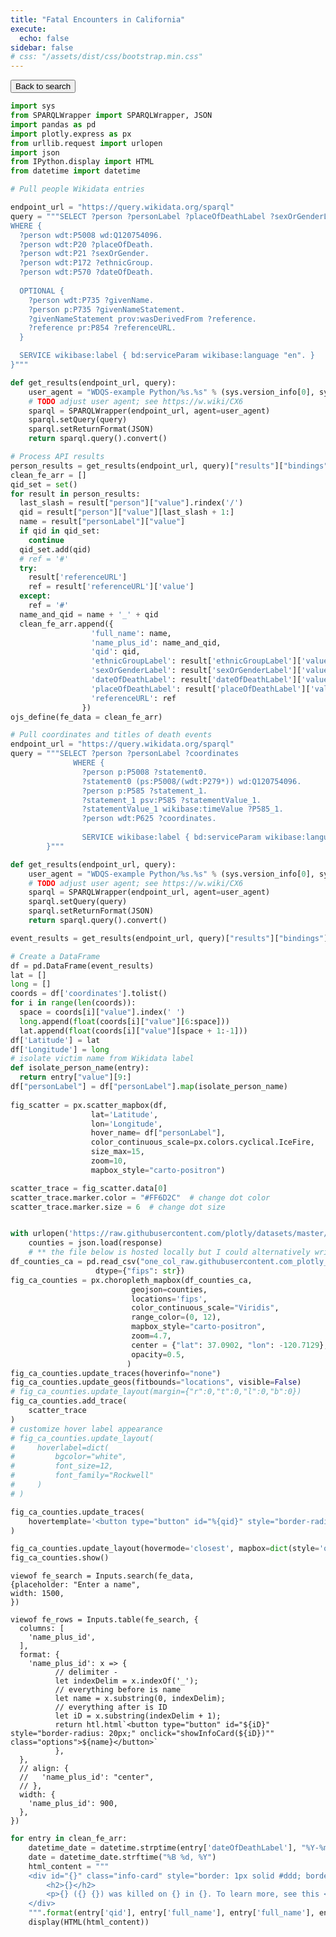```yaml
---
title: "Fatal Encounters in California"
execute:
  echo: false
sidebar: false
# css: "/assets/dist/css/bootstrap.min.css"
---
```


```{=html}
<button id="goback-btn" onclick="goBack()">Back to search</button>
```

```python
import sys
from SPARQLWrapper import SPARQLWrapper, JSON 
import pandas as pd
import plotly.express as px
from urllib.request import urlopen
import json
from IPython.display import HTML
from datetime import datetime
```
```python
# Pull people Wikidata entries 

endpoint_url = "https://query.wikidata.org/sparql"
query = """SELECT ?person ?personLabel ?placeOfDeathLabel ?sexOrGenderLabel ?ethnicGroupLabel ?dateOfDeathLabel ?referenceURL
WHERE {
  ?person wdt:P5008 wd:Q120754096.
  ?person wdt:P20 ?placeOfDeath.
  ?person wdt:P21 ?sexOrGender.
  ?person wdt:P172 ?ethnicGroup.
  ?person wdt:P570 ?dateOfDeath.
  
  OPTIONAL {
    ?person wdt:P735 ?givenName.
    ?person p:P735 ?givenNameStatement.
    ?givenNameStatement prov:wasDerivedFrom ?reference.
    ?reference pr:P854 ?referenceURL.
  }

  SERVICE wikibase:label { bd:serviceParam wikibase:language "en". }
}"""

def get_results(endpoint_url, query):
    user_agent = "WDQS-example Python/%s.%s" % (sys.version_info[0], sys.version_info[1])
    # TODO adjust user agent; see https://w.wiki/CX6
    sparql = SPARQLWrapper(endpoint_url, agent=user_agent)
    sparql.setQuery(query)
    sparql.setReturnFormat(JSON)
    return sparql.query().convert()
```
```python
# Process API results
person_results = get_results(endpoint_url, query)["results"]["bindings"]
clean_fe_arr = []
qid_set = set()
for result in person_results:
  last_slash = result["person"]["value"].rindex('/')
  qid = result["person"]["value"][last_slash + 1:]
  name = result["personLabel"]["value"]
  if qid in qid_set:
    continue
  qid_set.add(qid)
  # ref = '#'
  try:
    result['referenceURL']
    ref = result['referenceURL']['value']
  except:
    ref = '#'
  name_and_qid = name + '_' + qid
  clean_fe_arr.append({
                  'full_name': name, 
                  'name_plus_id': name_and_qid, 
                  'qid': qid, 
                  'ethnicGroupLabel': result['ethnicGroupLabel']['value'][:-1], 
                  'sexOrGenderLabel': result['sexOrGenderLabel']['value'],
                  'dateOfDeathLabel': result['dateOfDeathLabel']['value'],
                  'placeOfDeathLabel': result['placeOfDeathLabel']['value'],
                  'referenceURL': ref
                })
ojs_define(fe_data = clean_fe_arr)
```
```python
# Pull coordinates and titles of death events
endpoint_url = "https://query.wikidata.org/sparql"
query = """SELECT ?person ?personLabel ?coordinates
              WHERE {
                ?person p:P5008 ?statement0.
                ?statement0 (ps:P5008/(wdt:P279*)) wd:Q120754096.
                ?person p:P585 ?statement_1.
                ?statement_1 psv:P585 ?statementValue_1.
                ?statementValue_1 wikibase:timeValue ?P585_1.
                ?person wdt:P625 ?coordinates.
                
                SERVICE wikibase:label { bd:serviceParam wikibase:language "en". }
        }"""

def get_results(endpoint_url, query):
    user_agent = "WDQS-example Python/%s.%s" % (sys.version_info[0], sys.version_info[1])
    # TODO adjust user agent; see https://w.wiki/CX6
    sparql = SPARQLWrapper(endpoint_url, agent=user_agent)
    sparql.setQuery(query)
    sparql.setReturnFormat(JSON)
    return sparql.query().convert()

event_results = get_results(endpoint_url, query)["results"]["bindings"]
```
```python
# Create a DataFrame 
df = pd.DataFrame(event_results)
lat = []
long = []
coords = df['coordinates'].tolist()
for i in range(len(coords)):
  space = coords[i]["value"].index(' ')
  long.append(float(coords[i]["value"][6:space]))
  lat.append(float(coords[i]["value"][space + 1:-1]))
df['Latitude'] = lat
df['Longitude'] = long
# isolate victim name from Wikidata label
def isolate_person_name(entry): 
  return entry["value"][9:]
df["personLabel"] = df["personLabel"].map(isolate_person_name)
  
fig_scatter = px.scatter_mapbox(df, 
                  lat='Latitude',
                  lon='Longitude',
                  hover_name= df["personLabel"],
                  color_continuous_scale=px.colors.cyclical.IceFire, 
                  size_max=15, 
                  zoom=10,
                  mapbox_style="carto-positron")

scatter_trace = fig_scatter.data[0]
scatter_trace.marker.color = "#FF6D2C"  # change dot color
scatter_trace.marker.size = 6  # change dot size


with urlopen('https://raw.githubusercontent.com/plotly/datasets/master/geojson-counties-fips.json') as response:
    counties = json.load(response)
    # ** the file below is hosted locally but I could alternatively write code that removes all the non-CA fip codes from the DF 
df_counties_ca = pd.read_csv("one_col_raw.githubusercontent.com_plotly_datasets_master_fips-unemp-16.csv",  
                   dtype={"fips": str})
fig_ca_counties = px.choropleth_mapbox(df_counties_ca, 
                           geojson=counties, 
                           locations='fips',
                           color_continuous_scale="Viridis",
                           range_color=(0, 12),
                           mapbox_style="carto-positron",
                           zoom=4.7, 
                           center = {"lat": 37.0902, "lon": -120.7129},
                           opacity=0.5,
                          )
fig_ca_counties.update_traces(hoverinfo="none")
fig_ca_counties.update_geos(fitbounds="locations", visible=False)
# fig_ca_counties.update_layout(margin={"r":0,"t":0,"l":0,"b":0})
fig_ca_counties.add_trace(
    scatter_trace
)
# customize hover label appearance
# fig_ca_counties.update_layout(
#     hoverlabel=dict(
#         bgcolor="white",
#         font_size=12,
#         font_family="Rockwell"
#     )
# )

fig_ca_counties.update_traces(
    hovertemplate='<button type="button" id="%{qid}" style="border-radius: 20px;" onclick="showInfoCard(%{qid})"" class="options">%{full_name}</button>',
)

fig_ca_counties.update_layout(hovermode='closest', mapbox=dict(style='open-street-map'))
fig_ca_counties.show()
```
```{=html}
<div class="search-bar">
```
```ojs
viewof fe_search = Inputs.search(fe_data, 
{placeholder: "Enter a name", 
width: 1500,
})

```
```{=html}
</div>
```
```{=html}
<div class="entries-wrap">
```
```ojs
viewof fe_rows = Inputs.table(fe_search, {
  columns: [
    'name_plus_id',
  ],
  format: {
    'name_plus_id': x => {
          // delimiter -
          let indexDelim = x.indexOf('_');
          // everything before is name
          let name = x.substring(0, indexDelim);
          // everything after is ID 
          let iD = x.substring(indexDelim + 1);
          return htl.html`<button type="button" id="${iD}" style="border-radius: 20px;" onclick="showInfoCard(${iD})"" class="options">${name}</button>`
          },
  },
  // align: {
  //   'name_plus_id': "center",
  // },
  width: {
    'name_plus_id': 900,
  },
})
```
```{=html}
</div>
```
```python
for entry in clean_fe_arr:
    datetime_date = datetime.strptime(entry['dateOfDeathLabel'], "%Y-%m-%dT%H:%M:%SZ")
    date = datetime_date.strftime("%B %d, %Y")
    html_content = """
    <div id="{}" class="info-card" style="border: 1px solid #ddd; border-radius: 20px; padding: 10px; margin: 10px;">
        <h2>{}</h2>
        <p>{} ({} {}) was killed on {} in {}. To learn more, see this <a href={}>article</a>.</p>
    </div>
    """.format(entry['qid'], entry['full_name'], entry['full_name'], entry['ethnicGroupLabel'], entry['sexOrGenderLabel'], date, entry['placeOfDeathLabel'], entry['referenceURL'])
    display(HTML(html_content)) 
```


```{=html}
<script>
    const outputCells = document.querySelectorAll('.cell');
    const tableCell = outputCells[2];
    const entriesWrap = document.querySelector('.entries-wrap');
    const searchBar = document.querySelector('.search-bar');

    function showInfoCard(btn) {
        // hide table
        tableCell.style.display = 'none';
        entriesWrap.style.display = 'none';
        searchBar.style.display = 'none';
        // show content for only the element clicked
        // debugger;
        let iD = btn.id;
        let infoCard = document.querySelector(`div#${iD}`);
        console.log(infoCard)
        infoCard.style.display = 'block';
        // highlight correct LEA spot on plotly map --** to come **--

        // show back arrow button that will show the map as before and the table of all LEAs
        let goBackBtn = document.querySelector('#goback-btn');
        goBackBtn.style.display = 'block';
    }

    // 2) Event listener for back arrow button
    
    // Function to go back in the browser's history
    function goBack() {
      // window.history.back();
        // hide table
        tableCell.style.display = 'block';
        entriesWrap.style.display = 'block';
        searchBar.style.display = 'block';
        // hide info card
        // debugger;
        let infoCard;
        document.querySelectorAll('.info-card').forEach(element => {
          if (window.getComputedStyle(element).display == 'block') {
            infoCard = element;
          }
        });
        infoCard.style.display = 'none';

        // hide btn again
        let goBackBtn = document.querySelector('#goback-btn');
        goBackBtn.style.display = 'none';
    }

    
</script>
```
